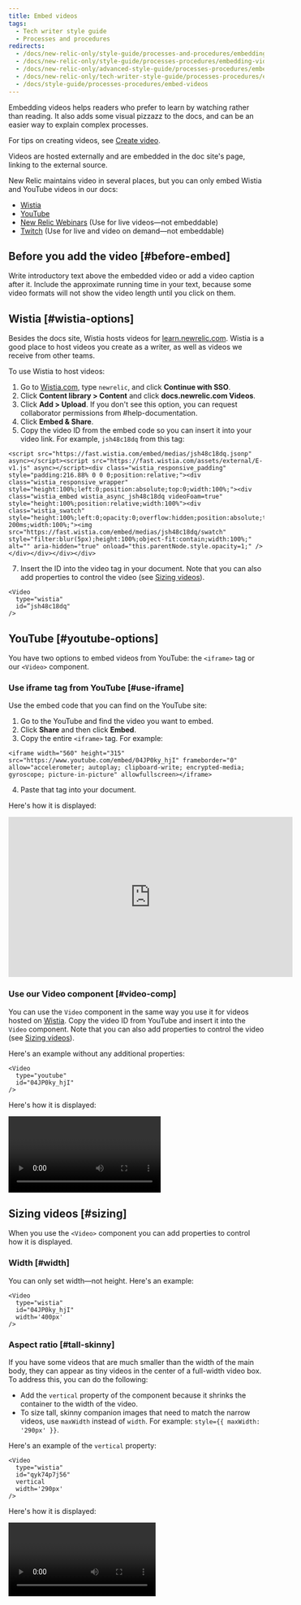 ```yaml
---
title: Embed videos
tags:
  - Tech writer style guide
  - Processes and procedures
redirects:
  - /docs/new-relic-only/style-guide/processes-and-procedures/embedding-videos
  - /docs/new-relic-only/style-guide/processes-procedures/embedding-videos
  - /docs/new-relic-only/advanced-style-guide/processes-procedures/embedding-videos
  - /docs/new-relic-only/tech-writer-style-guide/processes-procedures/embedding-videos
  - /docs/style-guide/processes-procedures/embed-videos
---
```


Embedding videos helps readers who prefer to learn by watching rather than reading. It also adds some visual pizzazz to the docs, and can be an easier way to explain complex processes. 

For tips on creating videos, see [Create video](/docs/style-guide/images/create-videos).

Videos are hosted externally and are embedded in the doc site's page, linking to the external source.

New Relic maintains video in several places, but you can only embed Wistia and YouTube videos in our docs:

* [Wistia](https://wistia.com/) 
* [YouTube](https://www.youtube.com/c/NewRelicInc)
* [New Relic Webinars](https://newrelic.com/resources/webinars) (Use for live videos&#8212;not embeddable)
* [Twitch](https://www.twitch.tv/new_relic) (Use for live and video on demand&#8212;not embeddable)

## Before you add the video [#before-embed] 

Write introductory text above the embedded video or add a video caption after it. Include the approximate running time in your text, because some video formats will not show the video length until you click on them.

## Wistia [#wistia-options]

Besides the docs site, Wistia hosts videos for [learn.newrelic.com](https://learn.newrelic.com/). Wistia is a good place to host videos you create as a writer, as well as videos we receive from other teams.

To use Wistia to host videos:

1. Go to [Wistia.com](https://app.wistia.com/login/sso/new), type `newrelic`, and click **Continue with SSO**.
2. Click **Content library > Content** and click **docs.newrelic.com Videos**.
3. Click **Add > Upload**. If you don't see this option, you can request collaborator permissions from #help-documentation.
4. Click **Embed &#38; Share**.
5. Copy the video ID from the embed code so you can insert it into your video link. For example, `jsh48c18dq` from this tag:

  ```
  <script src="https://fast.wistia.com/embed/medias/jsh48c18dq.jsonp" async></script><script src="https://fast.wistia.com/assets/external/E-v1.js" async></script><div class="wistia_responsive_padding" style="padding:216.88% 0 0 0;position:relative;"><div class="wistia_responsive_wrapper" style="height:100%;left:0;position:absolute;top:0;width:100%;"><div class="wistia_embed wistia_async_jsh48c18dq videoFoam=true" style="height:100%;position:relative;width:100%"><div class="wistia_swatch" style="height:100%;left:0;opacity:0;overflow:hidden;position:absolute;top:0;transition:opacity 200ms;width:100%;"><img src="https://fast.wistia.com/embed/medias/jsh48c18dq/swatch" style="filter:blur(5px);height:100%;object-fit:contain;width:100%;" alt="" aria-hidden="true" onload="this.parentNode.style.opacity=1;" /></div></div></div></div>
  ```
7. Insert the ID into the video tag in your document. Note that you can also add properties to control the video (see [Sizing videos](#sizing)).

  ```
  <Video
    type="wistia"
    id=”jsh48c18dq"
  />
  ```

## YouTube  [#youtube-options]

You have two options to embed videos from YouTube: the `<iframe>` tag or our `<Video>` component.

### Use iframe tag from YouTube [#use-iframe]

Use the embed code that you can find on the YouTube site:

1. Go to the YouTube and find the video you want to embed.
2. Click **Share** and then click **Embed**.
3. Copy the entire `<iframe>` tag. For example:

  ```
  <iframe width="560" height="315" src="https://www.youtube.com/embed/04JP0ky_hjI" frameborder="0" allow="accelerometer; autoplay; clipboard-write; encrypted-media; gyroscope; picture-in-picture" allowfullscreen></iframe>
  ```
4. Paste that tag into your document.

Here's how it is displayed:

<iframe width="560" height="315" src="https://www.youtube.com/embed/04JP0ky_hjI" frameborder="0" allow="accelerometer; autoplay; clipboard-write; encrypted-media; gyroscope; picture-in-picture" allowfullscreen></iframe>


### Use our Video component [#video-comp]

You can use the `Video` component in the same way you use it for videos hosted on [Wistia](#wistia-options). Copy the video ID from YouTube and insert it into the `Video` component. Note that you can also add properties to control the video (see [Sizing videos](#sizing)).

Here's an example without any additional properties:
```
<Video
  type="youtube"
  id="04JP0ky_hjI"
/>
```
Here's how it is displayed:

<Video
  type="youtube"
  id="04JP0ky_hjI"
/>

## Sizing videos [#sizing]

When you use the `<Video>` component you can add properties to control how it is displayed.

### Width [#width]

You can only set width&#8212;not height. Here's an example:

```
<Video
  type="wistia"
  id="04JP0ky_hjI"
  width='400px'
/>
```

### Aspect ratio [#tall-skinny]

If you have some videos that are much smaller than the width of the main body, they can appear as tiny videos in the center of a full-width video box. To address this, you can do the following:

* Add the `vertical` property of the component because it shrinks the container to the width of the video.
* To size tall, skinny companion images that need to match the narrow videos, use `maxWidth` instead of `width`. For example: `style={{ maxWidth: '290px' }}`.

Here's an example of the `vertical` property:

```
<Video
  type="wistia"
  id="qyk74p7j56"
  vertical
  width='290px'
/>
```

Here's how it is displayed:

<Video
  type="wistia"
  id="qyk74p7j56"
  vertical
  width='290px'
/>
